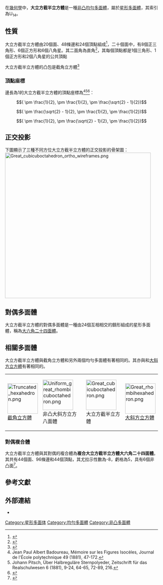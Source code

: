 {{Polyhedronbox
| name = 大立方截半立方體
| polyhedron = 大立方截半立方體
| imagename = Great cubicuboctahedron.png
| rotating = Great cubicuboctahedron.png
| rinfo = (點選檢視旋轉模型)
| Type = [[星形均勻多面體|星形均勻多面體]]
| Face = 20
| Edge = 48
| Vertice = 24
| Genu = 
| Face_type = 8個正三角形{3}<br/>6個正方形{4}<br/>6個八角星{8/3}
| Vertice_type = 3.<sup>8</sup>/<sub>3</sub>.4.<sup>8</sup>/<sub>3</sub>
| Vertice_configuration = 
| Schläfli = 
| Wythoff = 3 4 | <sup>4</sup>/<sub>3</sub><br />4 <sup>3</sup>/<sub>2</sub> | 4
| Face_configuration = 8{3}+6{4}+6{<sup>8</sup>/<sub>3</sub>}<ref>{{Cite web|url=https://archive.lib.msu.edu/crcmath/math/math/g/g254.htm|author=Eric W. Weisstein|title=Great Cubicuboctahedron|publisher=[[密西根州立大學|密西根州立大學]][[圖書館|圖書館]]|archiveurl=https://web.archive.org/web/20140711082724/http://archive.lib.msu.edu/crcmath/math/math/g/g254.htm|archivedate=2014-07-11|access-date=2016-09-01|dead-url=no}}</ref>
| Conway = 
| Symmetry_group = O<sub>h</sub>, [4,3], *432
| Index_references = [[均勻多面體|U]]<sub>14</sub>, [[哈罗德·斯科特·麦克唐纳·考克斯特|C]]<sub>50</sub>, [[溫尼爾多面體模型列表|W]]<sub>77</sub>
| Rotation_group = 
| Dihedral_angle = 
| Properties = 
| 3d_image = 
| vfigimage = Great cubicuboctahedron vertfig.png
| dual_image = DU14 great hexacronic icositetrahedron.png
| net_image = 
}}
在[[幾何學|幾何學]]中，'''大立方截半立方體'''是一種[[星形均勻多面體|非凸均勻多面體]]，屬於[[星形多面體|星形多面體]]，其索引為U<sub>14</sub>。

== 性質 ==
大立方截半立方體由20個面、48條邊和24個頂點組成<ref>{{Cite web|url=http://bulatov.org/polyhedra/uniform/u19.html|title=great cubicuboctahedron|publisher=bulatov.org|archiveurl=https://web.archive.org/web/20160326145638/http://bulatov.org/polyhedra/uniform/u19.html|archivedate=2016-03-26|access-date=2016-09-01|dead-url=no}}</ref>，二十個面中，有8個正三角形、6個正方形和6個八角星。其二面角為直角<ref>{{Cite web | url = http://dmccooey.com/polyhedra/GreatCubicuboctahedron.html | title = Self-Intersecting Quasi-Quasi-Regular Polyhedra: Great Cubicuboctahedron | publisher = dmccooey.com | archiveurl = https://web.archive.org/web/20160324084419/http://dmccooey.com/polyhedra/GreatCubicuboctahedron.html | archivedate = 2016-03-24 | access-date = 2016-09-01 | dead-url = no }}</ref>，其每個頂點都是1個三角形、1個正方形和2個八角星的公共頂點

大立方截半立方體的凸包是截角立方體<ref>{{mathworld | urlname = GreatCubicuboctahedron| title = Great Cubicuboctahedron}}</ref>

=== 頂點座標 ===
邊長為1的大立方截半立方體的頂點座標為<ref>Jean Paul Albert Badoureau, Mémoire sur les Figures Isocèles,
Journal de l'École polytechnique 49 (1881), 47-172.</ref><ref>Johann Pitsch, Über Halbreguläre Sternpolyeder, Zeitschrift
für das Realschulwesen 6 (1881), 9-24, 64-65, 72-89, 216.</ref><ref name="dmccooeydata">{{Cite web | url = http://dmccooey.com/polyhedra/GreatCubicuboctahedron.txt | title = Data of Great Cubicuboctahedron | publisher = dmccooey.com | archiveurl = https://web.archive.org/web/20160901052517/http://dmccooey.com/polyhedra/GreatCubicuboctahedron.txt | archivedate = 2016-09-01 | access-date = 2016-09-01 | dead-url = no }}</ref>：
:<math>( \pm \frac{1}{2},  \pm \frac{1}{2},  \pm \frac{\sqrt{2} - 1}{2})</math>
:<math>( \pm \frac{\sqrt{2} - 1}{2},  \pm \frac{1}{2},  \pm \frac{1}{2})</math>
:<math>( \pm \frac{1}{2},  \pm \frac{\sqrt{2} - 1}{2},  \pm \frac{1}{2})</math>

== 正交投影 ==
下圖顯示了三種不同方位大立方截半立方體的正交投影的骨架圖：
[[File:Great_cubicuboctahedron_ortho_wireframes.png|480px]]

== 對偶多面體 ==
{{main|大六角二十四面體}}
大立方截半立方體的對偶多面體是一種由24個互相相交的鷂形組成的星形多面體，稱為[[大六角二十四面體|大六角二十四面體]]。

== 相關多面體 ==
大立方截半立方體與截角立方體和另外兩個均勻多面體有著相同的{{link-en|頂點布局|vertex arrangement}}。其亦與{{link-en|非凸大斜方立方八面體|nonconvex great rhombicuboctahedron}}和[[大斜方立方體|大斜方立方體]]有著相同的{{link-en|稜布局|edge arrangement}}。

{| class="wikitable" width="400" style="vertical-align:top;text-align:center"
|[[Image:Truncated_hexahedron.png|100px]]<BR>[[截角立方體|截角立方體]]
|[[Image:Uniform_great_rhombicuboctahedron.png|100px]]<BR>非凸大斜方立方八面體
|[[Image:Great_cubicuboctahedron.png|100px]]<BR>大立方截半立方體
|[[Image:Great_rhombihexahedron.png|100px]]<BR>[[大斜方立方體|大斜方立方體]]
|}
=== 對偶複合體 ===
大立方截半立方體與其對偶的複合體為'''複合大立方截半立方體大六角二十四面體'''。其共有44個面、96條邊和44個頂點，其尤拉示性數為-8，虧格為5，具有6個非凸面<ref>{{Cite web|url=http://bulatov.org/polyhedra/uniform_compounds/uc19.html|title=compound of great cubicuboctahedron and great hexacronic icositetrahedron|publisher=bulatov.org|archiveurl=https://web.archive.org/web/20150906135651/http://bulatov.org/polyhedra/uniform_compounds/uc19.html|archivedate=2015-09-06|access-date=2016-09-01|dead-url=no}}</ref>。

== 參考文獻 ==
{{refbegin|2}}
{{reflist}}
{{refend}}

== 外部連結 ==
* {{mathworld | urlname = GreatCubicuboctahedron| title = 大立方截半立方體}}


[[Category:星形多面体|Category:星形多面体]]
[[Category:均勻多面體|Category:均勻多面體]]
[[Category:非凸多面體|Category:非凸多面體]]